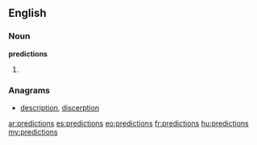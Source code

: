 ==English==

===Noun===
'''predictions'''

# {{plural of|[[prediction]]}}

===Anagrams===
* [[description#English|description]], [[discerption#English|discerption]]

[[ar:predictions]]
[[es:predictions]]
[[eo:predictions]]
[[fr:predictions]]
[[hu:predictions]]
[[my:predictions]]